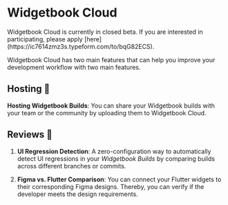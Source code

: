 # Widgetbook Cloud

<Info>
  Widgetbook Cloud is currently in closed beta. If you are interested in
  participating, please apply
  [here](https://ic7614zmz3s.typeform.com/to/bqG82ECS).
</Info>

Widgetbook Cloud has two main features that can help you improve your development workflow with two main features.

## Hosting 🚀

**Hosting Widgetbook Builds**: You can share your Widgetbook builds with your team or the community by uploading them to Widgetbook Cloud.

## Reviews 🔎

1. **UI Regression Detection**: A zero-configuration way to automatically detect UI regressions in your _Widgetbook Builds_ by comparing builds across different branches or commits.

1. **Figma vs. Flutter Comparison**: You can connect your Flutter widgets to their corresponding Figma designs. Thereby, you can verify if the developer meets the design requirements.
